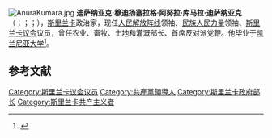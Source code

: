 [[File:AnuraKumara.jpg|thumb]]
'''迪萨纳亚克·穆迪扬塞拉格·阿努拉·库马拉·迪萨纳亚克'''（{{lang-si|දිසානායක මුදියන්සලාගේ අනුර කුමාර දිසානායක}}；{{lang-ta|அநுர குமார திசாநாயக்க}}；{{lang-en|Dissanayaka Mudiyanselage Anura Kumara Dissanayaka}}；{{bd|1968年|11月24日}}），[[斯里兰卡|斯里兰卡]]政治家，现任[[人民解放阵线_(斯里兰卡)|人民解放阵线]]领袖、[[民族人民力量|民族人民力量]]领袖、[[斯里兰卡议会|斯里兰卡议会]]议员，曾任农业、畜牧、土地和灌溉部长、首席反对派党鞭。他毕业于[[凯兰尼亚大学|凯兰尼亚大学]]<ref>{{cite web|url=https://ceylontoday.lk/news-more/8997|title=NPP's candidate Anura Kumara Dissanayake support LGBT rights in his manifesto|access-date=14 November 2019|publisher=Ceylon Today}}</ref>。

== 参考文献 ==
{{reflist}}

[[Category:斯里兰卡议会议员|Category:斯里兰卡议会议员]]
[[Category:共產黨領導人|Category:共產黨領導人]]
[[Category:斯里兰卡政府部长|Category:斯里兰卡政府部长]]
[[Category:斯里兰卡共产主义者|Category:斯里兰卡共产主义者]]